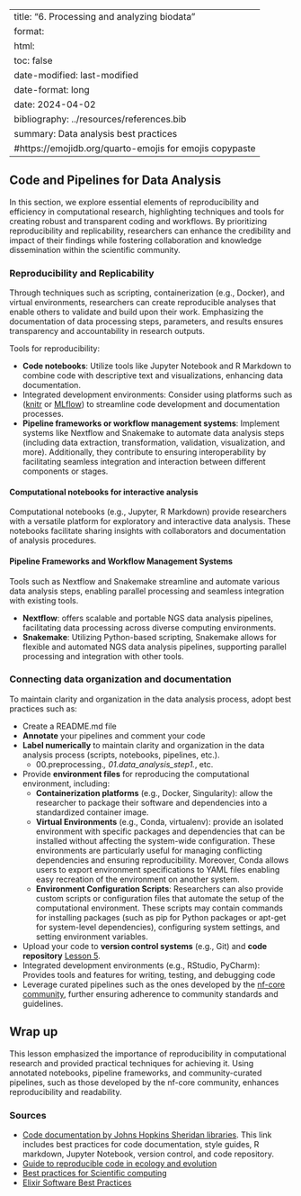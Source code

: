 
---
title: "6. Processing and analyzing biodata"
format: 
  html:
    toc: false
date-modified: last-modified
date-format: long
date: 2024-04-02
bibliography: ../resources/references.bib
summary: Data analysis best practices
#https://emojidb.org/quarto-emojis for emojis copypaste
---
## Code and Pipelines for Data Analysis

In this section, we explore essential elements of reproducibility and efficiency in computational research, highlighting techniques and tools for creating robust and transparent coding and workflows. By prioritizing reproducibility and replicability, researchers can enhance the credibility and impact of their findings while fostering collaboration and knowledge dissemination within the scientific community.

### Reproducibility and Replicability

Through techniques such as scripting, containerization (e.g., Docker), and virtual environments, researchers can create reproducible analyses that enable others to validate and build upon their work. Emphasizing the documentation of data processing steps, parameters, and results ensures transparency and accountability in research outputs.

Tools for reproducibility:

- **Code notebooks**: Utilize tools like Jupyter Notebook and R Markdown to combine code with descriptive text and visualizations, enhancing data documentation.  
- Integrated development environments: Consider using platforms such as ([knitr](https://yihui.org/knitr/) or [MLflow](https://mlflow.org/)) to streamline code development and documentation processes.
- **Pipeline frameworks or workflow management systems**: Implement systems like Nextflow and Snakemake to automate data analysis steps (including data extraction, transformation, validation, visualization, and more). Additionally, they contribute to ensuring interoperability by facilitating seamless integration and interaction between different components or stages.  

#### Computational notebooks for interactive analysis
Computational notebooks (e.g., Jupyter, R Markdown) provide researchers with a versatile platform for exploratory and interactive data analysis. These notebooks facilitate sharing insights with collaborators and documentation of analysis procedures.

#### Pipeline Frameworks and Workflow Management Systems
Tools such as Nextflow and Snakemake streamline and automate various data analysis steps, enabling parallel processing and seamless integration with existing tools.

- **Nextflow**: offers scalable and portable NGS data analysis pipelines, facilitating data processing across diverse computing environments.
- **Snakemake**: Utilizing Python-based scripting, Snakemake allows for flexible and automated NGS data analysis pipelines, supporting parallel processing and integration with other tools.

### Connecting data organization and documentation

To maintain clarity and organization in the data analysis process, adopt best practices such as:

- Create a README.md file 
- **Annotate** your pipelines and comment your code
- **Label numerically** to maintain clarity and organization in the data analysis process (scripts, notebooks, pipelines, etc.).
  - 00.preprocessing.*, 01.data_analysis_step1.*, etc. 
- Provide **environment files** for reproducing the computational environment, including:
  - **Containerization platforms** (e.g., Docker, Singularity): allow the researcher to package their software and dependencies into a standardized container image.
  - **Virtual Environments** (e.g., Conda, virtualenv): provide an isolated environment with specific packages and dependencies that can be installed without affecting the system-wide configuration. These environments are particularly useful for managing conflicting dependencies and ensuring reproducibility. Moreover, Conda allows users to export environment specifications to YAML files enabling easy recreation of the environment on another system. 
  - **Environment Configuration Scripts**: Researchers can also provide custom scripts or configuration files that automate the setup of the computational environment. These scripts may contain commands for installing packages (such as pip for Python packages or apt-get for system-level dependencies), configuring system settings, and setting environment variables.
- Upload your code to **version control systems** (e.g., Git) and **code repository** [Lesson 5](./05_VC.qmd). 
- Integrated development environments (e.g., RStudio, PyCharm): Provides tools and features for writing, testing, and debugging code
- Leverage curated pipelines such as the ones developed by the [nf-core community](https://nf-co.re/), further ensuring adherence to community standards and guidelines.


## Wrap up
This lesson emphasized the importance of reproducibility in computational research and provided practical techniques for achieving it. Using annotated notebooks, pipeline frameworks, and community-curated pipelines, such as those developed by the nf-core community, enhances reproducibility and readability. 

### Sources
- [Code documentation by Johns Hopkins Sheridan libraries](https://guides.library.jhu.edu/c.php?g=1096705&p=8066729). This link includes best practices for code documentation, style guides, R markdown, Jupyter Notebook, version control, and code repository. 
- [Guide to reproducible code in ecology and evolution](https://www.britishecologicalsociety.org/wp-content/uploads/2017/12/guide-to-reproducible-code.pdf)
- [Best practices for Scientific computing](https://journals.plos.org/plosbiology/article?id=10.1371/journal.pbio.1001745)
- [Elixir Software Best Practices](https://elixir-europe.org/platforms/tools/software-best-practices)
